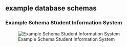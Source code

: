 ## example database schemas


### Example Schema Student Information System

![Example Schema Student Information System](images/diagramOgrenciBilgiSistemi1.png)



